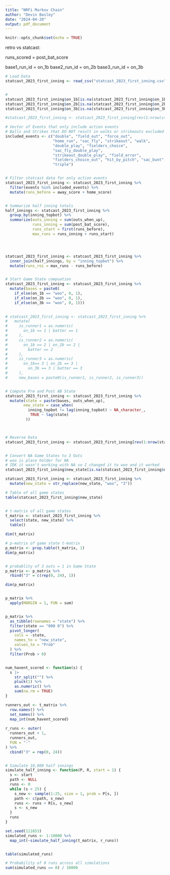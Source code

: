 ```yaml
---
title: "NRFi Markov Chain"
author: "Devin Basley"
date: "2024-04-20"
output: pdf_document
---
```


```r
knitr::opts_chunk$set(echo = TRUE)
```


retro vs statcast:

runs_scored = post_bat_score


base1_run_id = on_1b
base2_run_id = on_2b
base3_run_id = on_3b





```r

# Load Data
statcast_2023_first_inning <- read_csv("statcast_2023_first_inning.csv")


#
statcast_2023_first_inning$on_1b[is.na(statcast_2023_first_inning$on_1b)] <- "woo"
statcast_2023_first_inning$on_2b[is.na(statcast_2023_first_inning$on_2b)] <- "woo"
statcast_2023_first_inning$on_3b[is.na(statcast_2023_first_inning$on_3b)] <- "woo"

#statcast_2023_first_inning <- statcast_2023_first_inning[rev(1:nrow(statcast_2023_first_inning)), ]

# Vector of Events that only include action events
# Balls and Strikes that DO NOT result in walks or strikeouts excluded
included_events <- c("double", "field_out", "force_out",
                     "home_run", "sac_fly", "strikeout", "walk",
                     "double_play", "fielders_choice",
                     "sac_fly_double_play",
                     "strikeout_double_play", "field_error",
                     "fielders_choice_out", "hit_by_pitch", "sac_bunt", "single",
                     "triple")


# Filter statcast data for only action events
statcast_2023_first_inning <- statcast_2023_first_inning %>%
  filter(events %in% included_events) %>%
  mutate(runs_before = away_score + home_score)


# Summarize half inning totals
half_innings <- statcast_2023_first_inning %>%
  group_by(inning_topbot) %>%
  summarize(outs_inning = sum(outs_when_up),
            runs_inning = sum(post_bat_score),
            runs_start = first(runs_before),
            max_runs = runs_inning + runs_start)




statcast_2023_first_inning <- statcast_2023_first_inning %>%
  inner_join(half_innings, by = "inning_topbot") %>%
  mutate(runs_roi = max_runs - runs_before)


# Start Game State compuation
statcast_2023_first_inning <- statcast_2023_first_inning %>%
  mutate(bases = paste0(
    if_else(on_1b == "woo", 0, 1),
    if_else(on_2b == "woo", 0, 1),
    if_else(on_3b == "woo", 0, 1)))
    

# statcast_2023_first_inning <- statcast_2023_first_inning %>%
#   mutate(
#     is_runner1 = as.numeric(
#       on_1b == 1 | batter == 1
#     ),
#     is_runner2 = as.numeric(
#       on_1b == 2 | on_2b == 2 | 
#         batter == 2
#     ),
#     is_runner3 = as.numeric(
#       on_1b== 3 | on_2b == 3 |
#         on_3b == 3 | batter == 3
#     ),
#     new_bases = paste0(is_runner1, is_runner2, is_runner3))


# Compute Pre and Post AB State
statcast_2023_first_inning <- statcast_2023_first_inning %>%
  mutate(state = paste(bases, outs_when_up),
        new_state = case_when(
          inning_topbot != lag(inning_topbot) ~ NA_character_,
           TRUE ~ lag(state)
         ))



# Reverse Data
statcast_2023_first_inning <- statcast_2023_first_inning[rev(1:nrow(statcast_2023_first_inning)), ]


# Convert NA Game States to 3 Outs
# woo is place holder for NA
# IDK it wasn't working with NA so I changed it to woo and it worked
statcast_2023_first_inning$new_state[is.na(statcast_2023_first_inning$new_state)] <- "woo"

statcast_2023_first_inning <- statcast_2023_first_inning %>%
  mutate(new_state = str_replace(new_state, "woo", "3"))

# Table of all game states
table(statcast_2023_first_inning$new_state)


# t-matrix of all game states
t_matrix <- statcast_2023_first_inning %>%
  select(state, new_state) %>%
  table()

dim(t_matrix)

# p-matrix of game state t-matrix
p_matrix <- prop.table(t_matrix, 1)
dim(p_matrix)


# probablity of 3 outs = 1 in Game State
p_matrix <- p_matrix %>%
  rbind("3" = c(rep(0, 24), 1))

dim(p_matrix)


p_matrix %>%
  apply(MARGIN = 1, FUN = sum)


p_matrix %>%
  as_tibble(rownames = "state") %>%
  filter(state == "000 0") %>%
  pivot_longer(
    cols = -state, 
    names_to = "new_state", 
    values_to = "Prob" 
  ) %>%
  filter(Prob > 0)


num_havent_scored <- function(s) {
  s |>
    str_split("") %>%
    pluck(1) %>%
    as.numeric() %>%
    sum(na.rm = TRUE)
}

runners_out <- t_matrix %>%
  row.names() %>%
  set_names() %>%
  map_int(num_havent_scored)
  
r_runs <- outer(
  runners_out + 1, 
  runners_out, 
  FUN = "-"
) %>%
  cbind("3" = rep(0, 24))


# Simulate 10,000 half innings
simulate_half_inning <- function(P, R, start = 1) {
  s <- start
  path <- NULL
  runs <- 0
  while (s < 25) {
    s_new <- sample(1:25, size = 1, prob = P[s, ])
    path <- c(path, s_new)
    runs <- runs + R[s, s_new]
    s <- s_new
  }
  runs
}

set.seed(111653)
simulated_runs <- 1:10000 %>%
  map_int(~simulate_half_inning(t_matrix, r_runs))


table(simulated_runs)

# Probability of 0 runs across all simulations
sum(simulated_runs == 0) / 10000


```

